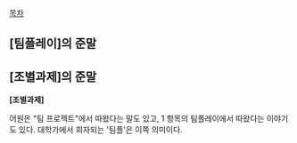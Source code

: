 [[목차]]

== [팀플레이]의 준말 ==

== '''[조별과제]의 준말''' ==
'''[조별과제]'''

어원은 "팀 프로젝트"에서 따왔다는 말도 있고, 1 항목의 팀플레이에서 따왔다는 이야기도 있다. 대학가에서 회자되는 '팀플'은 이쪽 의미이다.
